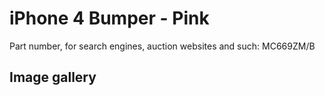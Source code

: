 # iPhone 4 Bumper - Pink

Part number, for search engines, auction websites and such: MC669ZM/B

## Image gallery

<div style={{ width: "768px" }}>
  <GalleryComponent
    images={[
      {
        original: "/everysource/MC669",
        thumbnail: "/everypreview/MC669",
      },
      {
        original: "/everysource/MC669_AV1",
        thumbnail: "/everypreview/MC669_AV1",
      },
      {
        original: "/everysource/MC669_AV2",
        thumbnail: "/everypreview/MC669_AV2",
      },
      {
        original: "/everysource/MC669_AV3",
        thumbnail: "/everypreview/MC669_AV3",
      },
      {
        original: "/everysource/MC669_AV4",
        thumbnail: "/everypreview/MC669_AV4",
      },
      {
        original: "/everysource/MC669_AV5",
        thumbnail: "/everypreview/MC669_AV5",
      }
    ]}
  />
</div>